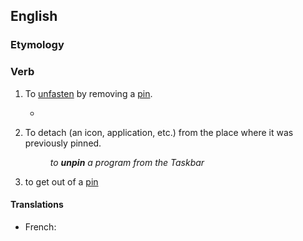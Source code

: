 ==English==

===Etymology===
{{prefix|en|un|pin}}

===Verb===
{{en-verb|unpins|unpinning|unpinned}}

# {{lb|en|transitive}} To [[unfasten]] by removing a [[pin]].
#* {{quote-book|en|year=1749|author=Henry Fielding|title=The History of Tom Jones, a Foundling|passage=Lady Bellaston answered with a smile, “Then you have seen this terrible man, madam; pray, is he so very fine a figure as he is represented? for Etoff entertained me last night almost two hours with him. The wench I believe is in love with him by reputation.” Here the reader will be apt to wonder; but the truth is, that Mrs Etoff, who had the honour to pin and '''unpin''' the Lady Bellaston, had received compleat information concerning the said Mr Jones, and had faithfully conveyed the same to her lady last night (or rather that morning) while she was undressing; on which accounts she had been detained in her office above the space of an hour and a half.}}
# {{lb|en|transitive|computing|GUI}} To detach (an icon, application, etc.) from the place where it was previously pinned.
#: ''to '''unpin''' a program from the Taskbar''
# {{lb|en|transitive|chess}} to get out of a [[pin]]

====Translations====
{{trans-top}}
* French: {{t+|fr|désépingler}}
{{trans-mid}}
{{trans-bottom}}